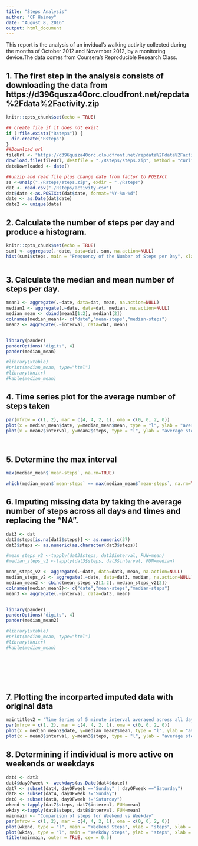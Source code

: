 ```yaml
---
title: "Steps Analysis"
author: "CF Hainey"
date: "August 8, 2016"
output: html_document
---
```

This report is the analysis of an invidual's walking activity collected during the months of October 2012 and November 2012, by a monitoring device.The data comes from Coursera's Reproducible Research Class.   

## 1. The first step in the analysis consists of downloading the data from https://d396qusza40orc.cloudfront.net/repdata%2Fdata%2Factivity.zip

```r
knitr::opts_chunk$set(echo = TRUE)

## create file if it does not exist
if (!file.exists("Rsteps")) {
  dir.create("Rsteps")
}
##Download url
fileUrl <- "https://d396qusza40orc.cloudfront.net/repdata%2Fdata%2Factivity.zip"
download.file(fileUrl, destfile = "./Rsteps/steps.zip", method = "curl")
dateDownloaded <- date()

##unzip and read file plus change date from factor to POSIXct 
ss <-unzip("./Rsteps/steps.zip", exdir = "./Rsteps")
dat <- read.csv("./Rsteps/activity.csv")
dat$date <-as.POSIXct(dat$date, format="%Y-%m-%d")
date <- as.Date(dat$date)
date2 <- unique(date)
```

## 2. Calculate the number of steps per day and produce a histogram.

```r
knitr::opts_chunk$set(echo = TRUE)
sum1 <- aggregate(.~date, data=dat, sum, na.action=NULL)
hist(sum1$steps, main = "Frequency of the Number of Steps per Day", xlab = "Steps per Day", ylab = "Frequency")



```

## 3. Calculate the median and mean number of steps per day.

```r
mean1 <- aggregate(.~date, data=dat, mean, na.action=NULL)
median1 <- aggregate(.~date, data=dat, median, na.action=NULL)
median_mean <- cbind(mean1[1:2], median1[2])
colnames(median_mean)<- c("date","mean-steps","median-steps")
mean2 <- aggregate(.~interval, data=dat, mean)


library(pander)
panderOptions("digits", 4)
pander(median_mean)

#library(xtable)
#print(median_mean, type="html")
#library(knitr)
#kable(median_mean)
```

## 4. Time series plot for the average number of steps taken

```r

par(mfrow = c(1, 2), mar = c(4, 4, 2, 1), oma = c(0, 0, 2, 0))
plot(x = median_mean$date, y=median_mean$mean, type = "l", ylab = "average steps taken", xlab = "Individual Day mean")
plot(x = mean2$interval, y=mean2$steps, type = "l", ylab = "average steps taken", xlab = " consecutive 5 minute intervals \n across the day")




```

## 5. Determine the max interval

```r

max(median_mean$`mean-steps`, na.rm=TRUE)

which(median_mean$`mean-steps` == max(median_mean$`mean-steps`, na.rm=TRUE))


```

## 6. Imputing missing data by taking the average number of steps across all days and times and replacing the "NA".

```r

dat3 <- dat
dat3$steps[is.na(dat3$steps)] <- as.numeric(37)
dat3$steps <- as.numeric(as.character(dat3$steps))

#mean_steps_v2 <-tapply(dat3$steps, dat3$interval, FUN=mean)
#median_steps_v2 <-tapply(dat3$steps, dat3$interval, FUN=median)

mean_steps_v2 <- aggregate(.~date, data=dat3, mean, na.action=NULL)
median_steps_v2 <- aggregate(.~date, data=dat3, median, na.action=NULL)
median_mean2 <- cbind(mean_steps_v2[1:2], median_steps_v2[2])
colnames(median_mean2)<- c("date","mean-steps","median-steps")
mean3 <- aggregate(.~interval, data=dat3, mean)


library(pander)
panderOptions("digits", 4)
pander(median_mean2)

#library(xtable)
#print(median_mean, type="html")
#library(knitr)
#kable(median_mean)








```

## 7. Plotting the incorparted imputed data with original data

```r
maintitlev2 = "Time Series of 5 minute interval averaged across all days \n with missing data imputed"
par(mfrow = c(1, 2), mar = c(4, 4, 2, 1), oma = c(0, 0, 2, 0))
plot(x = median_mean2$date, y=median_mean2$mean, type = "l", ylab = "average steps taken", xlab = "Individual Day mean")
plot(x = mean3$interval, y=mean3$steps, type = "l", ylab = "average steps taken", xlab = " consecutive 5 minute intervals \n across the day")


```

## 8. Determining if individual is more active on weekends or weekdays

```r
dat4 <- dat3
dat4$dayOFweek <- weekdays(as.Date(dat4$date))
dat7 <- subset(dat4, dayOFweek =="Sunday" | dayOFweek =="Saturday")
dat8 <- subset(dat4, dayOFweek !="Sunday")
dat8 <- subset(dat8, dayOFweek !="Saturday")
wkend <-tapply(dat7$steps, dat7$interval, FUN=mean)
wkday <-tapply(dat8$steps, dat8$interval, FUN=mean)
mainmain <- "Comparison of steps for Weekend vs Weekday"
par(mfrow = c(1, 2), mar = c(4, 4, 2, 1), oma = c(0, 0, 2, 0))
plot(wkend, type = "l", main = "Weekend Steps", ylab = "steps", xlab = "interval", ylim= c(0,200))
plot(wkday, type = "l", main = "Weekday Steps", ylab = "steps", xlab = "interval", ylim= c(0,200))
title(mainmain, outer = TRUE, cex = 0.5)

```



